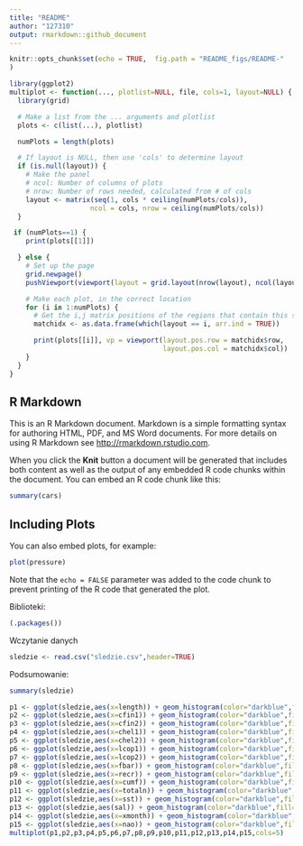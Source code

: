 ```yaml
---
title: "README"
author: "127310"
output: rmarkdown::github_document
---
```


```r
knitr::opts_chunk$set(echo = TRUE,  fig.path = "README_figs/README-"
)
```
```r
library(ggplot2)
multiplot <- function(..., plotlist=NULL, file, cols=1, layout=NULL) {
  library(grid)

  # Make a list from the ... arguments and plotlist
  plots <- c(list(...), plotlist)

  numPlots = length(plots)

  # If layout is NULL, then use 'cols' to determine layout
  if (is.null(layout)) {
    # Make the panel
    # ncol: Number of columns of plots
    # nrow: Number of rows needed, calculated from # of cols
    layout <- matrix(seq(1, cols * ceiling(numPlots/cols)),
                    ncol = cols, nrow = ceiling(numPlots/cols))
  }

 if (numPlots==1) {
    print(plots[[1]])

  } else {
    # Set up the page
    grid.newpage()
    pushViewport(viewport(layout = grid.layout(nrow(layout), ncol(layout))))

    # Make each plot, in the correct location
    for (i in 1:numPlots) {
      # Get the i,j matrix positions of the regions that contain this subplot
      matchidx <- as.data.frame(which(layout == i, arr.ind = TRUE))

      print(plots[[i]], vp = viewport(layout.pos.row = matchidx$row,
                                      layout.pos.col = matchidx$col))
    }
  }
}
```

## R Markdown

This is an R Markdown document. Markdown is a simple formatting syntax for authoring HTML, PDF, and MS Word documents. For more details on using R Markdown see <http://rmarkdown.rstudio.com>.

When you click the **Knit** button a document will be generated that includes both content as well as the output of any embedded R code chunks within the document. You can embed an R code chunk like this:

```r
summary(cars)
```

## Including Plots

You can also embed plots, for example:

```r
plot(pressure)
```

Note that the `echo = FALSE` parameter was added to the code chunk to prevent printing of the R code that generated the plot.

Biblioteki:
```r
(.packages())
```
Wczytanie danych
```r
sledzie <- read.csv("sledzie.csv",header=TRUE)
```
Podsumowanie:
```r
summary(sledzie)
```
```r
p1 <- ggplot(sledzie,aes(x=length)) + geom_histogram(color="darkblue",fill="lightblue",stat="count")
p2 <- ggplot(sledzie,aes(x=cfin1)) + geom_histogram(color="darkblue",fill="lightblue",stat="count") 
p3 <- ggplot(sledzie,aes(x=cfin2)) + geom_histogram(color="darkblue",fill="lightblue",stat="count")
p4 <- ggplot(sledzie,aes(x=chel1)) + geom_histogram(color="darkblue",fill="lightblue",stat="count")
p5 <- ggplot(sledzie,aes(x=chel2)) + geom_histogram(color="darkblue",fill="lightblue",stat="count")
p6 <- ggplot(sledzie,aes(x=lcop1)) + geom_histogram(color="darkblue",fill="lightblue",stat="count")
p7 <- ggplot(sledzie,aes(x=lcop2)) + geom_histogram(color="darkblue",fill="lightblue",stat="count")
p8 <- ggplot(sledzie,aes(x=fbar)) + geom_histogram(color="darkblue",fill="lightblue",stat="count")
p9 <- ggplot(sledzie,aes(x=recr)) + geom_histogram(color="darkblue",fill="lightblue",stat="count")
p10 <- ggplot(sledzie,aes(x=cumf)) + geom_histogram(color="darkblue",fill="lightblue",stat="count")
p11 <- ggplot(sledzie,aes(x=totaln)) + geom_histogram(color="darkblue",fill="lightblue",stat="count")
p12 <- ggplot(sledzie,aes(x=sst)) + geom_histogram(color="darkblue",fill="lightblue",stat="count")
p13 <- ggplot(sledzie,aes(sal)) + geom_histogram(color="darkblue",fill="lightblue",stat="count")
p14 <- ggplot(sledzie,aes(x=xmonth)) + geom_histogram(color="darkblue",fill="lightblue",stat="count")
p15 <- ggplot(sledzie,aes(x=nao)) + geom_histogram(color="darkblue",fill="lightblue",stat="count")
multiplot(p1,p2,p3,p4,p5,p6,p7,p8,p9,p10,p11,p12,p13,p14,p15,cols=5)
```

